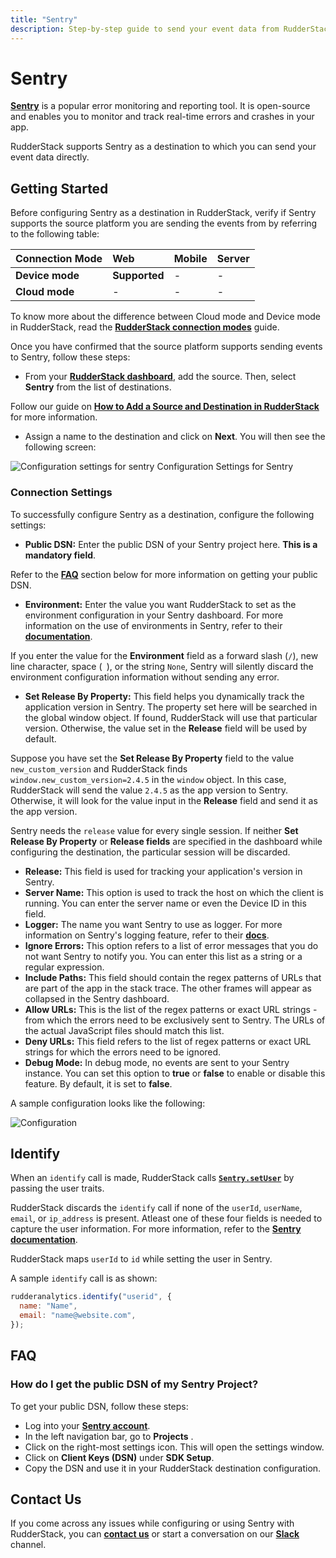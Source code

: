```yaml
---
title: "Sentry"
description: Step-by-step guide to send your event data from RudderStack to Sentry.
---
```


# Sentry

[**Sentry**](https://sentry.io/about/) is a popular error monitoring and reporting tool. It is open-source and enables you to monitor and track real-time errors and crashes in your app.

RudderStack supports Sentry as a destination to which you can send your event data directly.

## Getting Started

Before configuring Sentry as a destination in RudderStack, verify if Sentry supports the source platform you are sending the events from by referring to the following table:

| **Connection Mode** | **Web** | **Mobile** | **Server** |
| :--- | :--- | :--- | :--- |
| **Device mode** | **Supported** | - | - |
| **Cloud mode** | - | - | - |

<div class="infoBlock">

To know more about the difference between Cloud mode and Device mode in RudderStack, read the [**RudderStack connection modes**](https://rudderstack.com/docs/get-started/rudderstack-connection-modes/) guide.
</div>

Once you have confirmed that the source platform supports sending events to Sentry, follow these steps:

* From your [**RudderStack dashboard**](https://app.rudderstack.com/), add the source. Then, select **Sentry** from the list of destinations.

<div class="infoBlock">

Follow our guide on [**How to Add a Source and Destination in RudderStack**](https://rudderstack.com/docs/how-to-guides/adding-source-and-destination-rudderstack/) for more information.
</div>

* Assign a name to the destination and click on **Next**. You will then see the following screen:

<!--![Configuration Settings for Sentry](../../.gitbook/assets/sentry.png)-->

<img src="../../../../images/assets/sentry.png" alt="Configuration settings for sentry" />
<span class="imageTitle">Configuration Settings for Sentry</span>

### Connection Settings

To successfully configure Sentry as a destination, configure the following settings:

* **Public DSN:** Enter the public DSN of your Sentry project here. **This is a mandatory field**.

<div class="infoBlock">

Refer to the [**FAQ**](#faq) section below for more information on getting your public DSN.
</div>

* **Environment:** Enter the value you want RudderStack to set as the environment configuration in your Sentry dashboard. For more information on the use of environments in Sentry, refer to their [**documentation**](https://docs.sentry.io/product/sentry-basics/environments/#creating-environments).

<div class="warningBlock">

If you enter the value for the **Environment** field as a forward slash \(`/`\), new line character, space \(` `), or the string `None`, Sentry will silently discard the environment configuration information without sending any error.
</div>

* **Set Release By Property:** This field helps you dynamically track the application version in Sentry. The property set here will be searched in the global window object. If found, RudderStack will use that particular version. Otherwise, the value set in the **Release** field will be used by default.

<div class="infoBlock">

Suppose you have set the **Set Release By Property** field to the value `new_custom_version` and RudderStack finds `window.new_custom_version=2.4.5` in the `window` object. In this case, RudderStack will send the value `2.4.5` as the app version to Sentry. Otherwise, it will look for the value input in the **Release** field and send it as the app version.
</div>

<div class="warningBlock">

Sentry needs the `release` value for every single session. If neither **Set Release By Property** or **Release fields** are specified in the dashboard while configuring the destination, the particular session will be discarded.
</div>

* **Release:** This field is used for tracking your application's version in Sentry.
* **Server Name:** This option is used to track the host on which the client is running. You can enter the server name or even the Device ID in this field.
* **Logger:** The name you want Sentry to use as logger. For more information on Sentry's logging feature, refer to their [**docs**](https://docs.sentry.io/platforms/python/guides/logging/).
* **Ignore Errors:** This option refers to a list of error messages that you do not want Sentry to notify you. You can enter this list as a string or a regular expression.
* **Include Paths:** This field should contain the regex patterns of URLs that are part of the app in the stack trace. The other frames will appear as collapsed in the Sentry dashboard.
* **Allow URLs:** This is the list of the regex patterns or exact URL strings - from which the errors need to be exclusively sent to Sentry. The URLs of the actual JavaScript files should match this list.
* **Deny URLs:** This field refers to the list of regex patterns or exact URL strings for which the errors need to be ignored.
* **Debug Mode:** In debug mode, no events are sent to your Sentry instance. You can set this option to **true** or **false** to enable or disable this feature. By default, it is set to **false**.

A sample configuration looks like the following:

<!--![](https://user-images.githubusercontent.com/59817155/134350654-e0bb6539-040d-4e17-a445-e8c3dbbdbeb0.png)-->

<img src="../../../../images/assets/sentry.png" alt="Configuration" />

## Identify

When an `identify` call is made, RudderStack calls [**`Sentry.setUser`**](https://docs.sentry.io/platforms/javascript/enriching-events/identify-user/) by passing the user traits.

<div class="infoBlock">

RudderStack discards the `identify` call if none of the `userId`, `userName`, `email`, or `ip_address` is present. Atleast one of these four fields is needed to capture the user information. For more information, refer to the [**Sentry documentation**](https://docs.sentry.io/platforms/javascript/enriching-events/identify-user/).
</div>

<div class="infoBlock">

RudderStack maps `userId` to `id` while setting the user in Sentry.
</div>

A sample `identify` call is as shown:

```javascript
rudderanalytics.identify("userid", {
  name: "Name",
  email: "name@website.com",
});
```

## FAQ

### How do I get the public DSN of my Sentry Project?

To get your public DSN, follow these steps:

* Log into your [**Sentry account**](https://sentry.io/auth/login/).
* In the left navigation bar, go to **Projects** .
* Click on the right-most settings icon. This will open the settings window.
* Click on **Client Keys \(DSN\)** under **SDK Setup**.
* Copy the DSN and use it in your RudderStack destination configuration.

## Contact Us

If you come across any issues while configuring or using Sentry with RudderStack, you can [**contact us**](mailto:docs@rudderstack.com) or start a conversation on our [**Slack**](https://resources.rudderstack.com/join-rudderstack-slack) channel.
